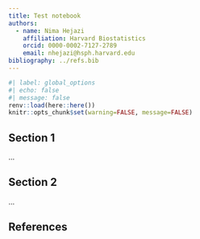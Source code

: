 ```yaml
---
title: Test notebook
authors:
  - name: Nima Hejazi
    affiliation: Harvard Biostatistics
    orcid: 0000-0002-7127-2789
    email: nhejazi@hsph.harvard.edu
bibliography: ../refs.bib
---
```


```r
#| label: global_options
#| echo: false
#| message: false
renv::load(here::here())
knitr::opts_chunk$set(warning=FALSE, message=FALSE)
```

## Section 1

...

## Section 2

...

## References {.unnumbered}

::: {#refs}
:::

